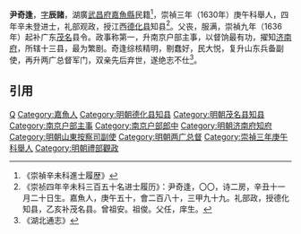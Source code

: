 '''尹奇逢'''，[[表字|字]]'''辰諸'''，湖廣[[武昌府|武昌府]][[嘉魚縣|嘉魚縣]]民籍<ref>《崇禎辛未科進士履歴》</ref>，崇禎三年（1630年）庚午科舉人，四年辛未登进士，礼部观政，授江西[[德化县|德化县]]知县<ref>《崇祯四年辛未科三百五十名进士履历》：尹奇逢，〇〇，诗二房，辛丑十一月二十日生。嘉魚人，庚午五十，會二百八十，三甲九十九。礼部政，授德化知县，乙亥补茂名县。曾祖安。祖俊。父任，庠生。</ref>。父丧，服满，崇禎九年（1636年）起补广东[[茂名|茂名]]县令。政事称第一，升南京户部主事，以督饷最有功，擢知[[济南府|济南府]]，所辖十三县，最为繁剧。奇逢综核精明，剔蠢好，民大悦，复升山东兵备副使，再升两广总督军门，双亲先后弃世，遂绝志不仕<ref>《湖北通志》</ref>。

==引用==
{{reflist}}

{{崇禎四年辛未科殿試金榜}}
{{DEFAULTSORT:Yin尹}}
{{明朝人物小作品}}
[[Category:尹姓|Q]]
[[Category:嘉魚人|Category:嘉魚人]]
[[Category:明朝德化县知县|Category:明朝德化县知县]]
[[Category:明朝茂名县知县|Category:明朝茂名县知县]]
[[Category:南京户部主事|Category:南京户部主事]]
[[Category:南京户部郎中|Category:南京户部郎中]]
[[Category:明朝济南府知府|Category:明朝济南府知府]]
[[Category:明朝山東按察司副使|Category:明朝山東按察司副使]]
[[Category:明朝两广总督|Category:明朝两广总督]]
[[Category:崇禎三年庚午科舉人|Category:崇禎三年庚午科舉人]]
[[Category:明朝禮部觀政|Category:明朝禮部觀政]]